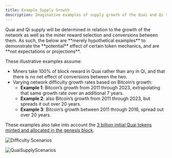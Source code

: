```yaml
---
title: Example Supply Growth
description: Imaginative examples of supply growth of the Quai and Qi tokens.
---
```


<Note>
Quai and Qi supply will be determined in relation to the growth of the network as well as the miner reward selection and conversions between them. As such, the below are **merely hypothetical examples** to demonstrate the **potential** effect of certain token mechanics, and are **not expectations or projections**. 
</Note>

These illustrative examples assume:

- Miners take 100% of block reward in Quai rather than any in Qi, and that there is no net effect of conversions between the two.
- Varying network difficulty growth rates based on Bitcoin’s growth:
  - **Example 1**: Bitcoin’s growth from 2011 through 2023, extrapolating that same growth rate over an additional 7 years.
  - **Example 2**: also Bitcoin’s growth from 2011 through 2023, but spreads it out over 20 years.
  - **Example 3**: Bitcoin’s growth between 2011 through 2016, spread out over 20 years.

These examples also take into account the [3 billion initial Quai tokens minted and allocated in the genesis block](/learn/tokenomics/genesis-allocations.md).

![Difficulty Scenarios](/img/Tokenomics/DifficultyScenarios.png)

![QuaiSupplyScenarios](/img/Tokenomics/QuaiSupplyScenarios.png)
